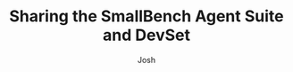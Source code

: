 ---
title: Sharing the SmallBench Agent Suite and DevSet
seo_title: "SmallBench Agent Suite and DevSet"
description: |
    ... to fuel the next few OOMs in software agent research.
author: "Josh"
featuredImage: ../../assets/featured-images/inspiration.png
tags: ["Research", "Agents"]
publishDate: "2024-08-29"
draft: false
---